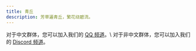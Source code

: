 ```yaml
---
title: 青丘
description: 芳草遍青丘，繁花绕碧流。
---
```



<CardGrid>
  <Card title="加入频道" icon="comment">
      对于中文群体，您可以加入我们的 <a href="https://pd.qq.com/s/532ejt38z">QQ 频道</a>。\
      对于非中文群体，您可以加入我们的 <a href="https://discord.gg/z974WwPEJt">Discord 频道</a>。
  </Card>
  <LinkCard
    title="LunarFox 整合包"
    description="LunarFox 是一个性能整合包，带有生活质量提升模组和 OptiFine 替代方案。该整合包包括一些开箱即用的模组配置和良好的性能配置。"
    href="/lunarfox"
  />
</CardGrid>
